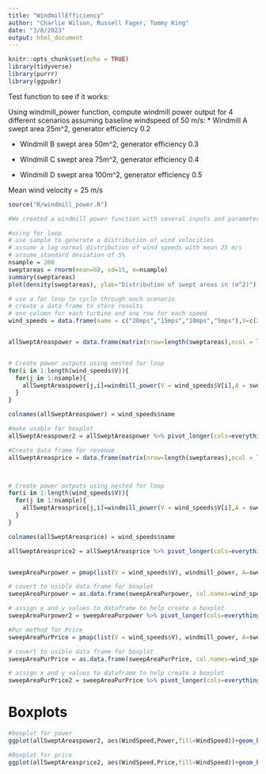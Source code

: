 ```yaml
---
title: "WindmillEfficiency"
author: "Charlie Wilson, Russell Fager, Tommy King"
date: "3/8/2023"
output: html_document
---
```


```r
knitr::opts_chunk$set(echo = TRUE)
library(tidyverse)
library(purrr)
library(ggpubr)
```
Test function to see if it works:

Using windmill_power function, compute windmill power output for 4 different scenarios assuming baseline windspeed of 50 m/s:
* Windmill A  swept area 25m^2, generator efficiency 0.2

* Windmill B swept area 50m^2, generator efficiency 0.3

* Windmill C swept area 75m^2, generator efficiency 0.4

* Windmill D swept area 100m^2, generator efficiency 0.5

Mean wind velocity = 25 m/s 


```r
source("R/windmill_power.R")

#We created a windmill power function with several inputs and parameters the generates two outputs wind power in kWh and revenue from wind power based on current market price (12 cents)

```




```r
#using for loop
# use sample to generate a distribution of wind velocities 
# assume a log normal distribution of wind speeds with mean 25 m/s
# assume standard deviation of 5%
nsample = 200
sweptareas = rnorm(mean=50, sd=15, n=nsample)
summary(sweptareas)
plot(density(sweptareas), ylab="Distribution of swept areas in (m^2)")

# use a for loop to cycle through each scenario
# create a data frame to store results 
# one column for each turbine and one row for each speed
wind_speeds = data.frame(name = c("20mps","15mps","10mps","5mps"),V=c(20,15,10,5))


allSweptAreaspower = data.frame(matrix(nrow=length(sweptareas),ncol = length(wind_speeds$name)))


# Create power outputs using nested for loop
for(i in 1:length(wind_speeds$V)){
  for(j in 1:nsample){
    allSweptAreaspower[j,i]=windmill_power(V = wind_speeds$V[i],A = sweptareas[j], hidePower = FALSE, hidePrice = TRUE)
  }
}

colnames(allSweptAreaspower) = wind_speeds$name

#make usable for boxplot
allSweptAreaspower2 = allSweptAreaspower %>% pivot_longer(cols=everything(), names_to="WindSpeed", values_to="Power")

#Create data frame for revenue
allSweptAreasprice = data.frame(matrix(nrow=length(sweptareas),ncol = length(wind_speeds$name)))



# Create power outputs using nested for loop
for(i in 1:length(wind_speeds$V)){
  for(j in 1:nsample){
    allSweptAreasprice[j,i]=windmill_power(V = wind_speeds$V[i],A = sweptareas[j], hidePower = TRUE, hidePrice = FALSE)
  }
}

colnames(allSweptAreasprice) = wind_speeds$name

allSweptAreasprice2 = allSweptAreasprice %>% pivot_longer(cols=everything(), names_to="WindSpeed", values_to="Price")


sweepAreaPurpower = pmap(list(V = wind_speeds$V), windmill_power, A=sweptareas, hidePower = FALSE, hidePrice = TRUE)

# covert to usible data frame for boxplot
sweepAreaPurpower = as.data.frame(sweepAreaPurpower, col.names=wind_speeds$name)

# assign x and y values to dataframe to help create a boxplot
sweepAreaPurpower2 = sweepAreaPurpower %>% pivot_longer(cols=everything(), names_to="WindSpeed", values_to="power")

#Pur method for Price
sweepAreaPurPrice = pmap(list(V = wind_speeds$V), windmill_power, A=sweptareas, hidePower = TRUE, hidePrice = FALSE)

# covert to usible data frame for boxplot
sweepAreaPurPrice = as.data.frame(sweepAreaPurPrice, col.names=wind_speeds$name)

# assign x and y values to dataframe to help create a boxplot
sweepAreaPurPrice2 = sweepAreaPurPrice %>% pivot_longer(cols=everything(), names_to="WindSpeed", values_to="price")

```


# Boxplots

```r

#boxplot for power
ggplot(allSweptAreaspower2, aes(WindSpeed,Power,fill=WindSpeed))+geom_boxplot()+ggtitle("Windmill Power Output") + labs( y = "Power (kWh)")

#Boxplot for price
ggplot(allSweptAreasprice2, aes(WindSpeed,Price,fill=WindSpeed))+geom_boxplot()+ggtitle("Windmill Revenue") + labs( y = "$ per second")
```

